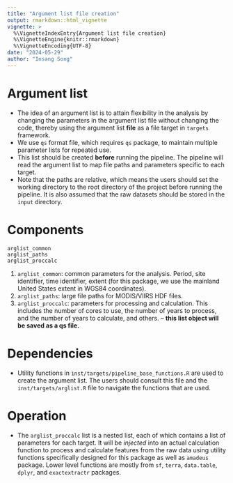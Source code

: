 ```yaml
---
title: "Argument list file creation"
output: rmarkdown::html_vignette
vignette: >
  %\VignetteIndexEntry{Argument list file creation}
  %\VignetteEngine{knitr::rmarkdown}
  %\VignetteEncoding{UTF-8}
date: "2024-05-29"
author: "Insang Song"
---
```



# Argument list
- The idea of an argument list is to attain flexibility in the analysis by changing the parameters in the argument list file without changing the code, thereby using the argument list **file** as a file target in `targets` framework.
- We use `qs` format file, which requires `qs` package, to maintain multiple parameter lists for repeated use.
- This list should be created **before** running the pipeline. The pipeline will read the argument list to map file paths and parameters specific to each target.
- Note that the paths are relative, which means the users should set the working directory to the root directory of the project before running the pipeline. It is also assumed that the raw datasets should be stored in the `input` directory.


# Components
```
arglist_common
arglist_paths
arglist_proccalc
```

1. `arglist_common`: common parameters for the analysis. Period, site identifier, time identifier, extent (for this package, we use the mainland United States extent in WGS84 coordinates).
2. `arglist_paths`: large file paths for MODIS/VIIRS HDF files.
3. `arglist_proccalc`: parameters for processing and calculation. This includes the number of cores to use, the number of years to process, and the number of years to calculate, and others. -- **this list object will be saved as a qs file.**


# Dependencies
- Utility functions in `inst/targets/pipeline_base_functions.R` are used to create the argument list. The users should consult this file and the `inst/targets/arglist.R` file to navigate the functions that are used.


# Operation
- The `arglist_proccalc` list is a nested list, each of which contains a list of parameters for each target. It will be _injected_ into an actual calculation function to process and calculate features from the raw data using utility functions specifically designed for this package as well as `amadeus` package. Lower level functions are mostly from `sf`, `terra`, `data.table`, `dplyr`, and `exactextractr` packages.